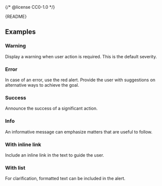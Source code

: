 {/* @license CC0-1.0 */}


<Meta of={AlertStories} />

<Markdown>{README}</Markdown>

<Primary />

<Controls />

## Examples

### Warning

Display a warning when user action is required.
This is the default severity.

<Canvas of={AlertStories.Warning} />

### Error

In case of an error, use the red alert.
Provide the user with suggestions on alternative ways to achieve the goal.

<Canvas of={AlertStories.Error} />

### Success

Announce the success of a significant action.

<Canvas of={AlertStories.Success} />

### Info

An informative message can emphasize matters that are useful to follow.

<Canvas of={AlertStories.Info} />

### With inline link

Include an inline link in the text to guide the user.

<Canvas of={AlertStories.WithInlineLink} />

### With list

For clarification, formatted text can be included in the alert.

<Canvas of={AlertStories.WithList} />
